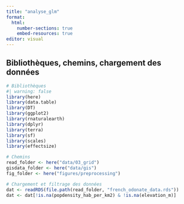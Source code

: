 ```yaml
---
title: "analyse_glm"
format:
  html:
    number-sections: true
    embed-resources: true
editor: visual
---
```


## Bibliothèques, chemins, chargement des données

```r
# Bibliothèques
#| warning: false
library(here)
library(data.table)
library(DT)
library(ggplot2)
library(rnaturalearth)
library(dplyr)
library(terra)
library(sf)
library(scales)
library(effectsize)

# Chemins
read_folder <- here("data/03_grid")
gisdata_folder <- here("data/gis")
fig_folder <- here("figures/preprocessing")

# Chargement et filtrage des données
dat <- readRDS(file.path(read_folder, "french_odonate_data.rds"))
dat <- dat[!is.na(popdensity_hab_per_km2) & !is.na(elevation_m)]
```